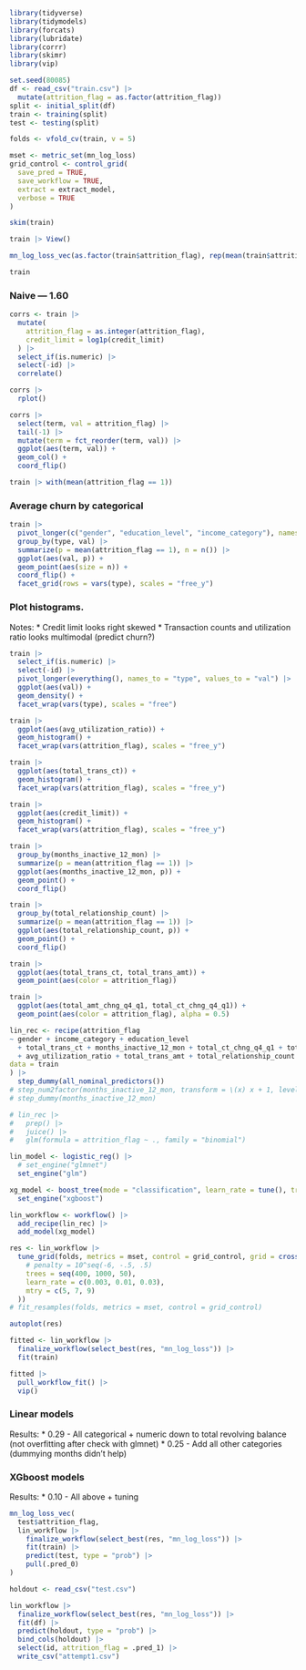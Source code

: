 ```r
library(tidyverse)
library(tidymodels)
library(forcats)
library(lubridate)
library(corrr)
library(skimr)
library(vip)
```

```r
set.seed(80085)
df <- read_csv("train.csv") |>
  mutate(attrition_flag = as.factor(attrition_flag))
split <- initial_split(df)
train <- training(split)
test <- testing(split)

folds <- vfold_cv(train, v = 5)

mset <- metric_set(mn_log_loss)
grid_control <- control_grid(
  save_pred = TRUE,
  save_workflow = TRUE,
  extract = extract_model,
  verbose = TRUE
)
```

```r
skim(train)

train |> View()

mn_log_loss_vec(as.factor(train$attrition_flag), rep(mean(train$attrition_flag), 5316))
```

```r
train
```


### Naive --- 1.60

```r
corrs <- train |>
  mutate(
    attrition_flag = as.integer(attrition_flag),
    credit_limit = log1p(credit_limit)
  ) |>
  select_if(is.numeric) |>
  select(-id) |>
  correlate()

corrs |>
  rplot()

corrs |>
  select(term, val = attrition_flag) |>
  tail(-1) |>
  mutate(term = fct_reorder(term, val)) |>
  ggplot(aes(term, val)) +
  geom_col() +
  coord_flip()
```

```r
train |> with(mean(attrition_flag == 1))
```


### Average churn by categorical

```r
train |>
  pivot_longer(c("gender", "education_level", "income_category"), names_to = "type", values_to = "val") |>
  group_by(type, val) |>
  summarize(p = mean(attrition_flag == 1), n = n()) |>
  ggplot(aes(val, p)) +
  geom_point(aes(size = n)) +
  coord_flip() +
  facet_grid(rows = vars(type), scales = "free_y")
```

### Plot histograms.
Notes:
* Credit limit looks right skewed
* Transaction counts and utilization ratio looks multimodal (predict churn?)

```r
train |>
  select_if(is.numeric) |>
  select(-id) |>
  pivot_longer(everything(), names_to = "type", values_to = "val") |>
  ggplot(aes(val)) +
  geom_density() +
  facet_wrap(vars(type), scales = "free")

train |>
  ggplot(aes(avg_utilization_ratio)) +
  geom_histogram() +
  facet_wrap(vars(attrition_flag), scales = "free_y")

train |>
  ggplot(aes(total_trans_ct)) +
  geom_histogram() +
  facet_wrap(vars(attrition_flag), scales = "free_y")

train |>
  ggplot(aes(credit_limit)) +
  geom_histogram() +
  facet_wrap(vars(attrition_flag), scales = "free_y")

train |>
  group_by(months_inactive_12_mon) |>
  summarize(p = mean(attrition_flag == 1)) |>
  ggplot(aes(months_inactive_12_mon, p)) +
  geom_point() +
  coord_flip()

train |>
  group_by(total_relationship_count) |>
  summarize(p = mean(attrition_flag == 1)) |>
  ggplot(aes(total_relationship_count, p)) +
  geom_point() +
  coord_flip()
```

```r
train |>
  ggplot(aes(total_trans_ct, total_trans_amt)) +
  geom_point(aes(color = attrition_flag))

train |>
  ggplot(aes(total_amt_chng_q4_q1, total_ct_chng_q4_q1)) +
  geom_point(aes(color = attrition_flag), alpha = 0.5)
```




```r
lin_rec <- recipe(attrition_flag
~ gender + income_category + education_level
  + total_trans_ct + months_inactive_12_mon + total_ct_chng_q4_q1 + total_revolving_bal
  + avg_utilization_ratio + total_trans_amt + total_relationship_count + total_amt_chng_q4_q1,
data = train
) |>
  step_dummy(all_nominal_predictors())
# step_num2factor(months_inactive_12_mon, transform = \(x) x + 1, levels = map_chr(0:7, as.character)) |>
# step_dummy(months_inactive_12_mon)

# lin_rec |>
#   prep() |>
#   juice() |>
#   glm(formula = attrition_flag ~ ., family = "binomial")

lin_model <- logistic_reg() |>
  # set_engine("glmnet")
  set_engine("glm")

xg_model <- boost_tree(mode = "classification", learn_rate = tune(), trees = tune(), mtry = tune()) |>
  set_engine("xgboost")

lin_workflow <- workflow() |>
  add_recipe(lin_rec) |>
  add_model(xg_model)

res <- lin_workflow |>
  tune_grid(folds, metrics = mset, control = grid_control, grid = crossing(
    # penalty = 10^seq(-6, -.5, .5)
    trees = seq(400, 1000, 50),
    learn_rate = c(0.003, 0.01, 0.03),
    mtry = c(5, 7, 9)
  ))
# fit_resamples(folds, metrics = mset, control = grid_control)
```

```r
autoplot(res)
```

```r
fitted <- lin_workflow |>
  finalize_workflow(select_best(res, "mn_log_loss")) |>
  fit(train)

fitted |>
  pull_workflow_fit() |>
  vip()
```



### Linear models
Results:
* 0.29 - All categorical + numeric down to total revolving balance (not overfitting after check with glmnet)
* 0.25 - Add all other categories (dummying months didn't help)

### XGboost models
Results:
* 0.10 - All above + tuning

```r
mn_log_loss_vec(
  test$attrition_flag,
  lin_workflow |>
    finalize_workflow(select_best(res, "mn_log_loss")) |>
    fit(train) |>
    predict(test, type = "prob") |>
    pull(.pred_0)
)
```


```r
holdout <- read_csv("test.csv")

lin_workflow |>
  finalize_workflow(select_best(res, "mn_log_loss")) |>
  fit(df) |>
  predict(holdout, type = "prob") |>
  bind_cols(holdout) |>
  select(id, attrition_flag = .pred_1) |>
  write_csv("attempt1.csv")
```
